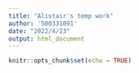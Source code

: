 ```yaml
---
title: "Alistair's temp work"
author: '500331091'
date: "2022/4/23"
output: html_document
---
```


```r
knitr::opts_chunk$set(echo = TRUE)
```
